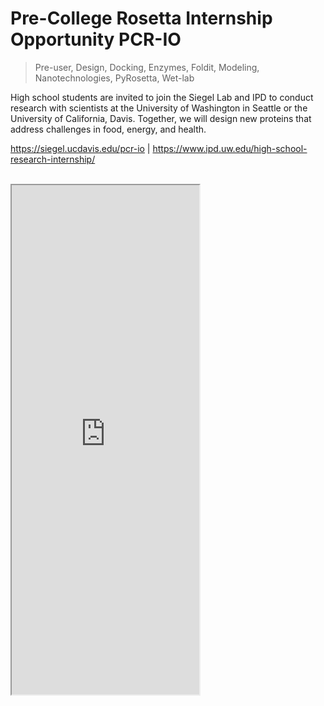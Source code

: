 # Pre-College Rosetta Internship Opportunity PCR-IO

> Pre-user, Design, Docking, Enzymes, Foldit, Modeling, Nanotechnologies, PyRosetta, Wet-lab

High school students are invited to join the Siegel Lab and IPD  to conduct research with scientists at the University of Washington in Seattle or the University of California, Davis. Together, we will design new proteins that address challenges in food, energy, and health.

https://siegel.ucdavis.edu/pcr-io | https://www.ipd.uw.edu/high-school-research-internship/
<br></br>
<iframe className="w-full" height="815" src="https://siegel.ucdavis.edu/pcr-io | https://www.ipd.uw.edu/high-school-research-internship/"></iframe>
